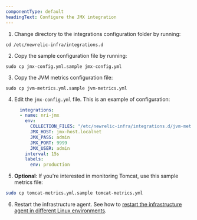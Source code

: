 ```yaml
---
componentType: default
headingText: Configure the JMX integration
---
```


1. Change directory to the integrations configuration folder by running:

  ```shell
  cd /etc/newrelic-infra/integrations.d
  ```

2. Copy the sample configuration file by running:

  ```shell
  sudo cp jmx-config.yml.sample jmx-config.yml
  ```

3. Copy the JVM metrics configuration file:

  ```shell
  sudo cp jvm-metrics.yml.sample jvm-metrics.yml
  ```

4. Edit the `jmx-config.yml` file. This is an example of configuration:

    ```yml
      integrations:
      - name: nri-jmx
        env:
          COLLECTION_FILES: "/etc/newrelic-infra/integrations.d/jvm-metrics.yml,/etc/newrelic-infra/integrations.d/tomcat-metrics.yml"
          JMX_HOST: jmx-host.localnet
          JMX_PASS: admin
          JMX_PORT: 9999
          JMX_USER: admin
        interval: 15s
        labels:
          env: production
    ```

5. <DoNotTranslate>**Optional**</DoNotTranslate>: If you're interested in monitoring Tomcat, use this sample metrics file:

  ```bash
  sudo cp tomcat-metrics.yml.sample tomcat-metrics.yml
  ```

6. Restart the infrastructure agent. See how to [restart the infrastructure agent in different Linux environments](/docs/infrastructure/install-infrastructure-agent/manage-your-agent/start-stop-restart-infrastructure-agent/#linux).
